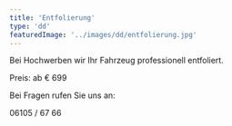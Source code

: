 ```yaml
---
title: 'Entfolierung'
type: 'dd'
featuredImage: '../images/dd/entfolierung.jpg'
---
```


Bei Hochwerben wir Ihr Fahrzeug professionell entfoliert.

Preis: ab € 699

Bei Fragen rufen Sie uns an:

06105 / 67 66
